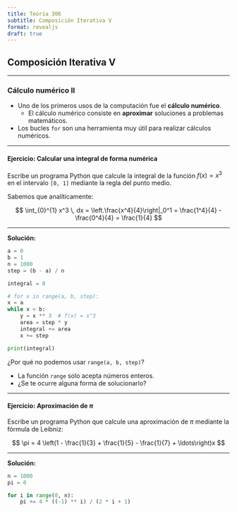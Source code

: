 ```yaml
---
title: Teoría 306
subtitle: Composición Iterativa V
format: revealjs
draft: true
---
```


## Composición Iterativa V {.center}

<!-- TODO: Pillar ideas de los ejercicios de MEC -->

---

### Cálculo numérico II

- Uno de los primeros usos de la computación fue el **cálculo numérico**.
    - El cálculo numérico consiste en **aproximar** soluciones a problemas matemáticos.
- Los bucles `for` son una herramienta muy útil para realizar cálculos numéricos.

---

#### Ejercicio: Calcular una integral de forma numérica

Escribe un programa Python que calcule la integral de la función $f(x) = x^3$
en el intervalo `[0, 1]` mediante la regla del punto medio.

Sabemos que analíticamente:

$$
\int_{0}^{1} x^3 \, dx = \left.\frac{x^4}{4}\right|_0^1 = \frac{1^4}{4} - \frac{0^4}{4} = \frac{1}{4}
$$

---

**Solución:**

```python
a = 0
b = 1
n = 1000
step = (b - a) / n

integral = 0

# for x in range(a, b, step):
x = a
while x < b:
    y = x ** 3  # f(x) = x^3
    area = step * y
    integral += area
    x += step

print(integral)
```

::: {.callout-tip}
¿Por qué no podemos usar `range(a, b, step)`?

- La función `range` solo acepta números enteros.
- ¿Se te ocurre alguna forma de solucionarlo?
:::

---

#### Ejercicio: Aproximación de $\pi$

Escribe un programa Python que calcule una aproximación de $\pi$ mediante la fórmula de Leibniz:

$$
\pi = 4 \left(1 - \frac{1}{3} + \frac{1}{5} - \frac{1}{7} + \ldots\right)x
$$

---

**Solución:**

```python
n = 1000
pi = 0

for i in range(0, n):
    pi += 4 * ((-1) ** i) / (2 * i + 1)
```

